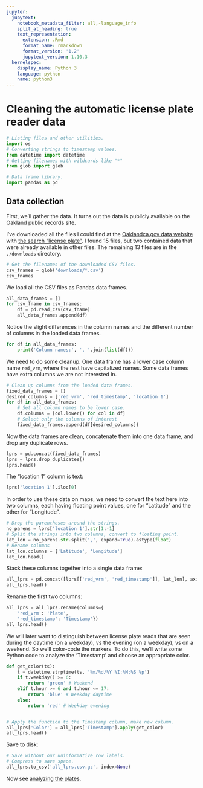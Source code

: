 ```yaml
---
jupyter:
  jupytext:
    notebook_metadata_filter: all,-language_info
    split_at_heading: true
    text_representation:
      extension: .Rmd
      format_name: rmarkdown
      format_version: '1.2'
      jupytext_version: 1.10.3
  kernelspec:
    display_name: Python 3
    language: python
    name: python3
---
```


# Cleaning the automatic license plate reader data

```python
# Listing files and other utilities.
import os
# Converting strings to timestamp values.
from datetime import datetime
# Getting filenames with wildcards like "*"
from glob import glob

# Data frame library.
import pandas as pd
```

## Data collection


First, we'll gather the data.  It turns out the data is publicly available on
the Oakland public records site.

I've downloaded all the files I could find at the [Oaklandca.gov data
website](https://data.oaklandca.gov/) with [the search "license
plate"](https://data.oaklandca.gov/browse?q=license%20plate). I
found 15 files, but two contained data that were already
available in other files. The remaining 13 files are in the
`./downloads` directory.

```python
# Get the filenames of the downloaded CSV files.
csv_fnames = glob('downloads/*.csv')
csv_fnames
```

We load all the CSV files as Pandas data frames.

```python
all_data_frames = []
for csv_fname in csv_fnames:
    df = pd.read_csv(csv_fname)
    all_data_frames.append(df)
```

Notice the slight differences in the column names and the different number of columns in the loaded data frames.

```python
for df in all_data_frames:
    print('Column names:', ', '.join(list(df)))
```

We need to do some cleanup.  One data frame has a lower case column name `red_vrm`, where the rest have capitalized names.  Some data frames have extra columns we are not interested in.

```python
# Clean up columns from the loaded data frames.
fixed_data_frames = []
desired_columns = ['red_vrm', 'red_timestamp', 'location 1']
for df in all_data_frames:
    # Set all column names to be lower case.
    df.columns = [col.lower() for col in df]
    # Select only the columns of interest
    fixed_data_frames.append(df[desired_columns])
```

Now the data frames are clean, concatenate them into one data
frame, and drop any duplicate rows.

```python
lprs = pd.concat(fixed_data_frames)
lprs = lprs.drop_duplicates()
lprs.head()
```

The "location 1" column is text:

```python
lprs['location 1'].iloc[0]
```

In order to use these data on maps, we need to convert the text
here into two columns, each having floating point values, one
for "Latitude" and the other for "Longitude".

```python
# Drop the parentheses around the strings.
no_parens = lprs['location 1'].str[1:-1]
# Split the strings into two columns, convert to floating point.
lat_lon = no_parens.str.split(',', expand=True).astype(float)
# Rename columns
lat_lon.columns = ['Latitude', 'Longitude']
lat_lon.head()
```

Stack these columns together into a single data frame:

```python
all_lprs = pd.concat([lprs[['red_vrm', 'red_timestamp']], lat_lon], axis=1)
all_lprs.head()
```
Rename the first two columns:

```python
all_lprs = all_lprs.rename(columns={
    'red_vrm': 'Plate',
    'red_timestamp': 'Timestamp'})
all_lprs.head()
```

We will later want to distinguish between license plate reads
that are seen during the daytime (on a weekday), vs the evening
(on a weekday), vs on a weekend.  So we'll color-code the
markers. To do this, we'll write some Python code to analyze
the 'Timestamp' and choose an appropriate color.

```python
def get_color(ts):
    t = datetime.strptime(ts, '%m/%d/%Y %I:%M:%S %p')
    if t.weekday() >= 6:
        return 'green' # Weekend
    elif t.hour >= 6 and t.hour <= 17:
        return 'blue' # Weekday daytime
    else:
        return 'red' # Weekday evening


# Apply the function to the Timestamp column, make new column.
all_lprs['Color'] = all_lprs['Timestamp'].apply(get_color)
all_lprs.head()
```

Save to disk:

```python
# Save without our uninformative row labels.
# Compress to save space.
all_lprs.to_csv('all_lprs.csv.gz', index=None)
```

Now see [analyzing the plates](oakland_plates.Rmd).
